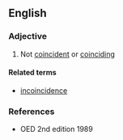 ==English==

===Adjective===
{{en-adj}}

# Not [[coincident]] or [[coinciding]]

====Related terms====
*[[incoincidence]]

===References===
*OED 2nd edition 1989